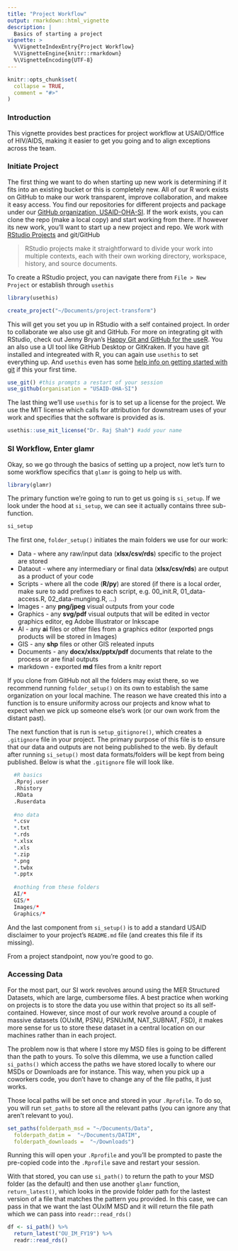 ```yaml
---
title: "Project Workflow"
output: rmarkdown::html_vignette
description: |
  Basics of starting a project
vignette: >
  %\VignetteIndexEntry{Project Workflow}
  %\VignetteEngine{knitr::rmarkdown}
  %\VignetteEncoding{UTF-8}
---
```


```r
knitr::opts_chunk$set(
  collapse = TRUE,
  comment = "#>"
)
```

### Introduction

This vignette provides best practices for project workflow at USAID/Office of HIV/AIDS, making it easier to get you going and to align exceptions across the team.

### Initiate Project

The first thing we want to do when starting up new work is determining if it fits into an existing bucket or this is completely new. All of our R work exists on GitHub to make our work transparent, improve collaboration, and makee it easy access. You find our repositories for different projects and package under our [GitHub organization, USAID-OHA-SI](https://github.com/USAID-OHA-SI/). If the work exists, you can clone the repo (make a local copy) and start working from there. If however its new work, you'll want to start up a new project and repo. We work with [RStudio Projects](https://support.rstudio.com/hc/en-us/articles/200526207-Using-Projects) and git/GitHub

> RStudio projects make it straightforward to divide your work into multiple contexts, each with their own working directory, workspace, history, and source documents.

To create a RStudio project, you can navigate there from `File > New Project` or establish through `usethis`

```r
library(usethis)

create_project("~/Documents/project-transform")

```

This will get you set you up in RStudio with a self contained project. In order to collaborate we also use git and GitHub. For more on integrating git with RStudio, check out Jenny Bryan's [Happy Git and GitHub for the useR](https://happygitwithr.com/). You an also use a UI tool like GitHub Desktop or GitKraken. If you have git installed and integreated with R, you can again use `usethis` to set everything up. And `usethis` even has some [help info on getting started with git](https://usethis.r-lib.org/articles/articles/usethis-setup.html#configure-user-name-and-user-email) if this your first time.

```r
use_git() #this prompts a restart of your session
use_github(organisation = "USAID-OHA-SI")
```

The last thing we'll use `usethis` for is to set up a license for the project. We use the MIT license which calls for attribution for downstream uses of your work and specifies that the software is provided as is. 

```r
usethis::use_mit_license("Dr. Raj Shah") #add your name
```

### SI Workflow, Enter glamr

Okay, so we go through the basics of setting up a project, now let's turn to some workflow specifics that `glamr` is going to help us with. 

```r
library(glamr)
```

The primary function we're going to run to get us going is `si_setup`. If we look under the hood at `si_setup`, we can see it actually contains three sub-function.

```r
si_setup
```

The first one, `folder_setup()` initiates the main folders we use for our work:

  - Data - where any raw/input data (**xlsx/csv/rds**) specific to the project are stored
  - Dataout - where any intermediary or final data (**xlsx/csv/rds**) are output as a product of your code
  - Scripts - where all the code (**R/py**) are stored (if there is a local order, make sure to add prefixes to each script, e.g. 00_init.R, 01_data-access.R, 02_data-munging.R, ...)
  - Images - any **png/jpeg** visual outputs from your code
  - Graphics - any **svg/pdf** visual outputs that will be edited in vector graphics editor, eg Adobe Illustrator or Inkscape
  - AI - any **ai** files or other files from a graphics editor (exported pngs products will be stored in Images)
  - GIS - any **shp** files or other GIS releated inputs 
  - Documents - any **docx/xlsx/pptx/pdf** documents that relate to the process or are final outputs
  - markdown - exported **md** files from a knitr report
  
If you clone from GitHub not all the folders may exist there, so we recommend  running `folder_setup()` on its own to establish the same organization on your local machine. The reason we have created this into a function is to ensure uniformity across our projects and know what to expect when we pick up someone else's work (or our own work from the distant past). 

The next function that is run is `setup_gitignore()`, which creates a `.gitignore` file in your project. The primary purpose of this file is to ensure that our data and outputs are not being published to the web. By default after running `si_setup()` most data formats/folders will be kept from being published. Below is what the `.gitignore` file will look like.

```r
  #R basics
  .Rproj.user
  .Rhistory
  .RData
  .Ruserdata
  
  #no data
  *.csv
  *.txt
  *.rds
  *.xlsx
  *.xls
  *.zip
  *.png
  *.twbx
  *.pptx
  
  #nothing from these folders
  AI/*
  GIS/*
  Images/*
  Graphics/*
```
And the last component from `si_setup()` is to add a standard USAID disclaimer to your project's `README.md` file (and creates this file if its missing).

From a project standpoint, now you're good to go.

### Accessing Data

For the most part, our SI work revolves around using the MER Structured Datasets, which are large, cumbersome files. A best practice when working on projects is to store the data you use within that project so its all self-contained. However, since most of our work revolve around a couple of massive datasets (OUxIM, PSNU, PSNUxIM, NAT_SUBNAT, FSD), it makes more sense for us to store these dataset in a central location on our machines rather than in each project.

The problem now is that where I store my MSD files is going to be different than the path to yours. To solve this dilemma, we use a function called `si_paths()` which access the paths we have stored locally to where our MSDs or Downloads are for instance. This way, when you pick up a coworkers code, you don't have to change any of the file paths, it just works.

Those local paths will be set once and stored in your `.Rprofile`. To do so, you will run `set_paths` to store all the relevant paths (you can ignore any that aren't relevant to you).

```r
set_paths(folderpath_msd = "~/Documents/Data",
  folderpath_datim =  "~/Documents/DATIM",
  folderpath_downloads =  "~/Downloads")
```

Running this will open your `.Rprofile` and you'll be prompted to paste the pre-copied code into the `.Rprofile` save and restart your session.

With that stored, you can use `si_path()` to return the path to your MSD folder (as the default) and then use another `glamr` function, `return_latest()`, which looks in the provide folder path for the lastest version of a file that matches the pattern you provided. In this case, we can pass in that we want the last OUxIM MSD and it will return the file path which we can pass into `readr::read_rds()`

```r
df <- si_path() %>%
  return_latest("OU_IM_FY19") %>% 
  readr::read_rds()
```






